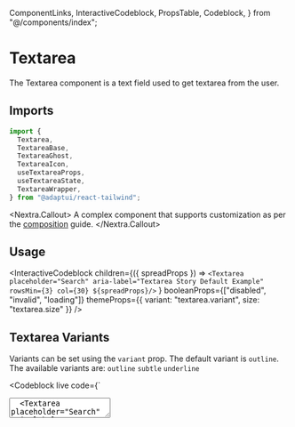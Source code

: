   ComponentLinks,
  InteractiveCodeblock,
  PropsTable,
  Codeblock,
} from "@/components/index";

# Textarea

The Textarea component is a text field used to get textarea from the user.

<ComponentLinks github="textarea" theme="textarea" story="forms-textarea" />

## Imports

```js
import {
  Textarea,
  TextareaBase,
  TextareaGhost,
  TextareaIcon,
  useTextareaProps,
  useTextareaState,
  TextareaWrapper,
} from "@adaptui/react-tailwind";
```

<Nextra.Callout>
  A complex component that supports customization as per the
  [composition](/docs/composition) guide.
</Nextra.Callout>

## Usage

<InteractiveCodeblock
  children={({ spreadProps }) =>
    `<Textarea placeholder="Search" aria-label="Textarea Story Default Example" rowsMin={3} col={30} ${spreadProps}/>`
  }
  booleanProps={["disabled", "invalid", "loading"]}
  themeProps={{ variant: "textarea.variant", size: "textarea.size" }}
/>

## Textarea Variants

Variants can be set using the `variant` prop. The default variant is `outline`.
The available variants are: `outline` `subtle` `underline`

<Codeblock
  live
  code={`
<div className="inline-flex flex-col space-y-2">
  <Textarea placeholder="Search" aria-label="Textarea Story Default Example" rowsMin={3} col={30} variant="outline" />
  <Textarea placeholder="Search" aria-label="Textarea Story Default Example" rowsMin={3} col={30} variant="subtle" />
  <Textarea placeholder="Search" aria-label="Textarea Story Default Example" rowsMin={3} col={30} variant="underline" />
</div>
`}
/>

## Textarea sizes

Sizes can be set using the `size` prop. The default size is `md`. The available
sizes are: `sm` `md` `lg` `xl`

<Codeblock
  live
  code={`
<div className="inline-flex flex-col space-y-2">
  <Textarea placeholder="Search" aria-label="Textarea Story Default Example" rowsMin={3} col={30} size="sm" />
  <Textarea placeholder="Search" aria-label="Textarea Story Default Example" rowsMin={3} col={30} size="md" />
  <Textarea placeholder="Search" aria-label="Textarea Story Default Example" rowsMin={3} col={30} size="lg" />
  <Textarea placeholder="Search" aria-label="Textarea Story Default Example" rowsMin={3} col={30} size="xl" />
</div>
`}
/>

## Textarea autoSize

By setting `autoSize` prop the textarea will increase it's size according to the
content.

<Codeblock
  live
  code={`
<div className="inline-flex flex-col space-y-2 w-72" >
  <Textarea placeholder="Search" autoSize={true} defaultValue="Velit voluptatem a veritatis nam ducimus ut corporis. Iure dolorem perspiciatis nihil quam laudantium ea magnam est voluptatem. Quam repellat pariatur quasi accusantium aut architecto ut est. Ab totam voluptate beatae et alias quod vero enim tempora. Corporis laboriosam velit eveniet eos ut repellat pariatur ipsam." />
</div>
`}
/>

## Textarea Resize

`resize` prop contarints the resize direction of the textarea, It can accept 4
values `both | vertical | horizontal | none`

<Codeblock
  live
  code={`
<div className="inline-flex flex-col space-y-2">
  <Textarea placeholder="None" aria-label="Textarea Story Default Example" rowsMin={3} col={30} resize="none" />
  <Textarea placeholder="Both" aria-label="Textarea Story Default Example" rowsMin={3} col={30} resize="both" />
  <Textarea placeholder="Horizontal" aria-label="Textarea Story Default Example" rowsMin={3} col={30} resize="horizontal" />
  <Textarea placeholder="Vertical" aria-label="Textarea Story Default Example" rowsMin={3} col={30} resize="vertical" />
</div>
`}
/>

## API Reference

<PropsTable
  data={[
    { name: "size", themeKey: "textarea.size", default: "md" },
    { name: "variant", themeKey: "textarea.variant", default: "outline" },
    {
      name: "rowsMin",
      type: "number",
      description: "Minimum number of rows to be displayed.",
    },
    {
      name: "rowsMax",
      type: "number",
      description: "Maximum number of rows to be displayed.",
    },
    {
      name: "autoSize",
      type: "boolean",
      description: "Whether the textarea should autosize on typing.",
      default: "false",
    },
    {
      name: "disabled",
      type: "boolean",
      description: "If `true`, the `Textarea` will be disabled.",
      default: "false",
    },
    {
      name: "invalid",
      type: "boolean",
      description: "True, if the value of the textarea is invalid.",
      default: "false",
    },
    {
      name: "loading",
      type: "boolean",
      description: "True, if the textarea is loading.",
      default: "false",
    },
    {
      name: "icon",
      type: "React.ReactNode",
      description: "Icon for the Textarea",
    },
    {
      name: "spinner",
      type: "React.ReactNode",
      description: "Spinner component to display when loading.",
    },

]} />
